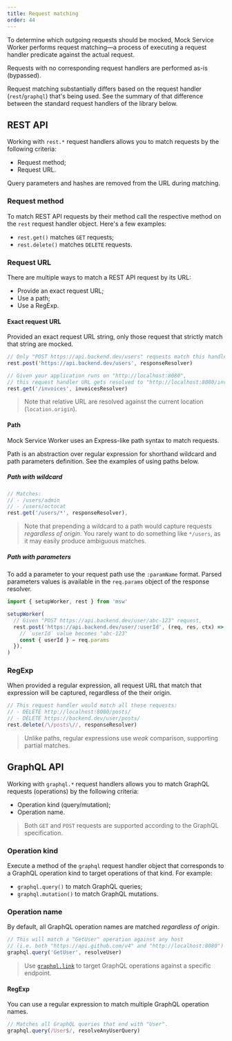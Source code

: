 ```yaml
---
title: Request matching
order: 44
---
```


To determine which outgoing requests should be mocked, Mock Service Worker performs request matching—a process of executing a request handler predicate against the actual request.

<Hint>
  Requests with no corresponding request handlers are performed as-is
  (bypassed).
</Hint>

Request matching substantially differs based on the request handler (`rest`/`graphql`) that's being used. See the summary of that difference between the standard request handlers of the library below.

## REST API

Working with `rest.*` request handlers allows you to match requests by the following criteria:

- Request method;
- Request URL.

<Hint mode="warning">
  Query parameters and hashes are removed from the URL during matching.
</Hint>

### Request method

To match REST API requests by their method call the respective method on the `rest` request handler object. Here's a few examples:

- `rest.get()` matches `GET` requests;
- `rest.delete()` matches `DELETE` requests.

<PageLink url="/docs/api/rest" title="Learn more about REST request handlers" />

### Request URL

There are multiple ways to match a REST API request by its URL:

- Provide an exact request URL;
- Use a path;
- Use a RegExp.

#### Exact request URL

Provided an exact request URL string, only those request that strictly match that string are mocked.

```js
// Only "POST https://api.backend.dev/users" requests match this handler
rest.post('https://api.backend.dev/users', responseResolver)

// Given your application runs on "http://localhost:8080",
// this request handler URL gets resolved to "http://localhost:8080/invoices"
rest.get('/invoices', invoicesResolver)
```

> Note that relative URL are resolved against the current location (`location.origin`).

#### Path

Mock Service Worker uses an Express-like path syntax to match requests.

Path is an abstraction over regular expression for shorthand wildcard and path parameters definition. See the examples of using paths below.

##### Path with wildcard

```js
// Matches:
// - /users/admin
// - /users/octocat
rest.get('/users/*', responseResolver),
```

> Note that prepending a wildcard to a path would capture requests _regardless of origin_. You rarely want to do something like `*/users`, as it may easily produce ambiguous matches.

##### Path with parameters

To add a parameter to your request path use the `:paramName` format. Parsed parameters values is available in the `req.params` object of the response resolver.

```js focusedLines=5
import { setupWorker, rest } from 'msw'

setupWorker(
  // Given "POST https://api.backend.dev/user/abc-123" request,
  rest.post('https://api.backend.dev/user/:userId', (req, res, ctx) => {
    // `userId` value becomes "abc-123"
    const { userId } = req.params
  }),
)
```

### RegExp

When provided a regular expression, all request URL that match that expression will be captured, regardless of the their origin.

```js
// This request handler would match all these requests:
// - DELETE http://localhost:8080/posts/
// - DELETE https://backend.dev/user/posts/
rest.delete(/\/posts\//, responseResolver)
```

> Unlike paths, regular expressions use _weak_ comparison, supporting partial matches.

## GraphQL API

Working with `graphql.*` request handlers allows you to match GraphQL requests (operations) by the following criteria:

- Operation kind (query/mutation);
- Operation name.

> Both `GET` and `POST` requests are supported according to the GraphQL specification.

<PageLink
  url="/docs/api/graphql"
  title="Learn more about the GraphQL request handlers"
/>

### Operation kind

Execute a method of the `graphql` request handler object that corresponds to a GraphQL operation kind to target operations of that kind. For example:

- `graphql.query()` to match GraphQL queries;
- `graphql.mutation()` to match GraphQL mutations.

### Operation name

By default, all GraphQL operation names are matched _regardless of origin_.

```js
// This will match a "GetUser" operation against any host
// (i.e. both "https://api.github.com/v4" and "http://localhost:8080")
graphql.query('GetUser', resolveUser)
```

> Use [`graphql.link`](/docs/api/graphql/link) to target GraphQL operations against a specific endpoint.

#### RegExp

You can use a regular expression to match multiple GraphQL operation names.

```js
// Matches all GraphQL queries that end with "User".
graphql.query(/User$/, resolveAnyUserQuery)
```
